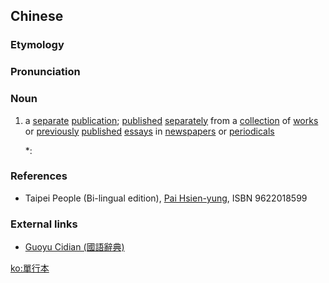 {{also|単行本|单行本}}
==Chinese==
{{zh-forms|s=单行本|type=21}}

===Etymology===
{{rfe|zh}}

===Pronunciation===
{{zh-pron
|m=dānxíngběn
|cat=n
}}

===Noun===
{{zh-noun}}

# a [[separate]] [[publication]]; [[published]] [[separately]] from a [[collection]] of [[works]] or [[previously]] [[published]] [[essays]] in [[newspapers]] or [[periodicals]]
#*: {{zh-x|本書 所 收 的 故事，一部分 早 在 @一九六八 年 就 出 了 單行本。|Of the stories collected in this book, some of them were published as a '''separate publication''' as early as 1968.|ref='''1965:''' [[w:Pai Hsien-yung|Pai Hsien-yung]], ''Taipei People, Preface to the Bilingual Edition''}}

===References===
* Taipei People (Bi-lingual edition), [[w:Pai Hsien-yung|Pai Hsien-yung]], ISBN 9622018599

===External links===
* [http://140.111.34.46/cgi-bin/dict/GetContent.cgi?Database=dict&DocNum=32904&GraphicWord=yes&QueryString=單行本 Guoyu Cidian (國語辭典)]

[[ko:單行本]]